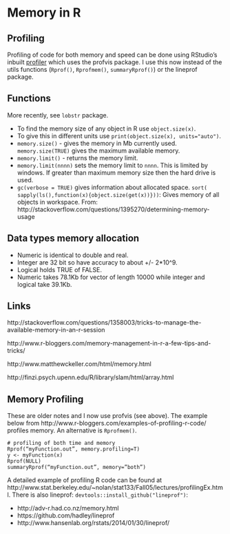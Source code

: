 # Memory in R

## Profiling

Profiling of code for both memory and speed can be done using RStudio's inbuilt  [profiler](https://support.rstudio.com/hc/en-us/articles/218221837-Profiling-with-RStudio) which uses the profvis package. I use this now instead of the utils functions (`Rprof()`, `Rprofmem()`, `summaryRprof()`) or the lineprof package.

## Functions

More recently, see `lobstr` package.

+ To find the memory size of any object in R use `object.size(x)`. 
+ To give this in different units use `print(object.size(x), units="auto")`.
+ `memory.size()` - gives the memory in Mb currently used. `memory.size(TRUE)` gives the maximum available memory.
+ `memory.limit()` - returns the memory limit. 
+ `memory.limit(nnnn)` sets the memory limit to `nnnn`. This is limited by windows. If greater than maximum memory size then the hard drive is used.
+ `gc(verbose = TRUE)` gives information about allocated space.
`sort( sapply(ls(),function(x){object.size(get(x))}))`: Gives memory of all objects in workspace. From:
http://stackoverflow.com/questions/1395270/determining-memory-usage

## Data types memory allocation

+ Numeric is identical to double and real. 
+ Integer are 32 bit so have accuracy to about +/- 2*10^9.
+ Logical holds TRUE of FALSE.
+ Numeric takes 78.1Kb for vector of length 10000 while integer and logical take 39.1Kb.

## Links

http://stackoverflow.com/questions/1358003/tricks-to-manage-the-available-memory-in-an-r-session

http://www.r-bloggers.com/memory-management-in-r-a-few-tips-and-tricks/

http://www.matthewckeller.com/html/memory.html

http://finzi.psych.upenn.edu/R/library/slam/html/array.html

## Memory Profiling

These are older notes and I now use profvis (see above).
The example below from http://www.r-bloggers.com/examples-of-profiling-r-code/ profiles memory. An alternative is `Rprofmem()`.

```
# profiling of both time and memory
Rprof(“myFunction.out”, memory.profiling=T)
y <- myFunction(x)
Rprof(NULL)
summaryRprof(“myFunction.out”, memory=”both”)
```

A detailed example of profiling R code can be found at
http://www.stat.berkeley.edu/~nolan/stat133/Fall05/lectures/profilingEx.html. There is also lineprof: `devtools::install_github("lineprof")`:

* http://adv-r.had.co.nz/memory.html
* https://github.com/hadley/lineprof
* http://www.hansenlab.org/rstats/2014/01/30/lineprof/

